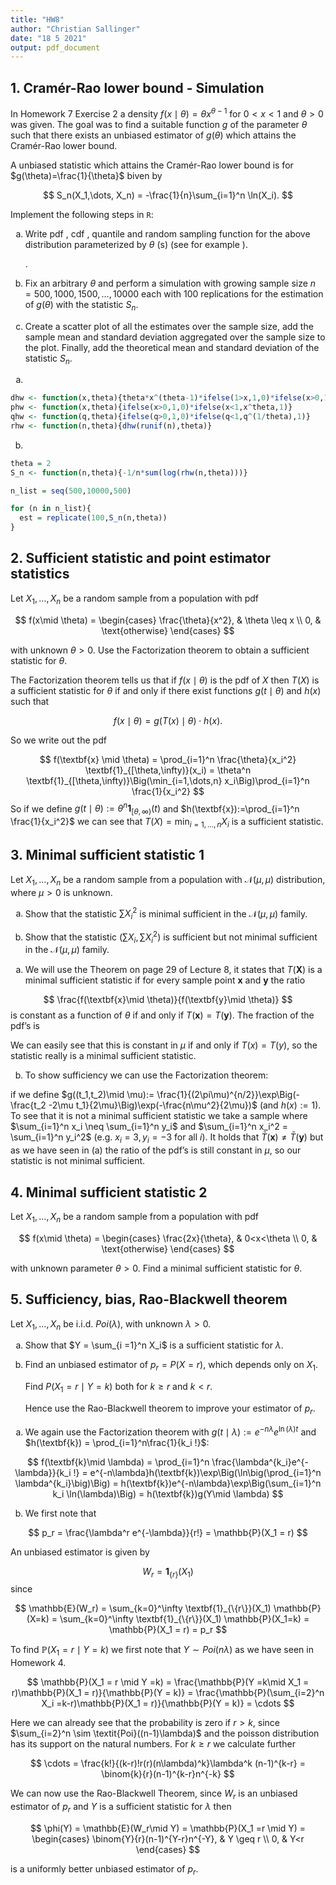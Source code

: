 ```yaml
---
title: "HW8"
author: "Christian Sallinger"
date: "18 5 2021"
output: pdf_document
---
```


## 1. Cramér-Rao lower bound - Simulation

In Homework 7 Exercise 2 a density $f(x \mid \theta) = \theta x^{\theta -1}$ for $0 < x < 1$ and  $\theta > 0$ was given. The goal was to find a suitable function $g$ of the parameter $\theta$ such that there exists an unbiased estimator of $g(\theta)$ which attains the Cramér-Rao lower bound.

A unbiased statistic which attains the Cramér-Rao lower bound is for $g(\theta)=\frac{1}{\theta}$ biven by

$$
S_n(X_1,\dots, X_n)
=
-\frac{1}{n}\sum_{i=1}^n \ln(X_i).
$$

Implement the following steps in $\texttt{R}$:

(a) Write pdf \texttt{dhw}, cdf \texttt{phw}, quantile \texttt{qhw} and random sampling function \texttt{rhw} for the above distribution parameterized by $\theta$ (s) (see for example \texttt{?runif, ?norm}).

    \textit{Hint: Given an strict monotone continous cdf $F$, then $F^{-1}(U)$ is distributed with cdf $F$ for $U \sim U(0,1)$}.

(b) Fix an arbitrary $\theta$ and perform a simulation with growing sample size $n = 500, 1000, 1500,\dots,10000$ each with $100$ replications for the estimation of $g(\theta)$ with the statistic $S_n$.

(c) Create a scatter plot of all the estimates over the sample size, add the sample mean and standard deviation aggregated over the sample size to the plot. Finally, add the theoretical mean and standard deviation of the statistic $S_n$.

\textbf{Solution:}

(a)
```r
dhw <- function(x,theta){theta*x^(theta-1)*ifelse(1>x,1,0)*ifelse(x>0,1,0)}
phw <- function(x,theta){ifelse(x>0,1,0)*ifelse(x<1,x^theta,1)}
qhw <- function(q,theta){ifelse(q>0,1,0)*ifelse(q<1,q^(1/theta),1)}
rhw <- function(n,theta){dhw(runif(n),theta)}
```

(b)
```r
theta = 2
S_n <- function(n,theta){-1/n*sum(log(rhw(n,theta)))}

n_list = seq(500,10000,500)

for (n in n_list){
  est = replicate(100,S_n(n,theta))
}
```

## 2. Sufficient statistic and point estimator statistics

Let $X_1,\dots,X_n$ be a random sample from a population with pdf

$$
f(x\mid \theta)
=
\begin{cases}
\frac{\theta}{x^2}, & \theta \leq x \\
0, & \text{otherwise}
\end{cases}
$$

with unknown $\theta > 0$. Use the Factorization theorem to obtain a sufficient statistic for $\theta$.

\textbf{Solution:}

The Factorization theorem tells us that if $f(x\mid\theta)$ is the pdf of $X$ then $T(X)$ is a sufficient statistic for $\theta$ if and only if there exist functions $g(t\mid \theta)$ and $h(x)$ such that

$$
f(x\mid\theta) = g(T(x)\mid \theta)\cdot h(x).
$$

So we write out the pdf

$$
f(\textbf{x} \mid \theta)
=
\prod_{i=1}^n \frac{\theta}{x_i^2} \textbf{1}_{[\theta,\infty)}(x_i)
=
\theta^n \textbf{1}_{[\theta,\infty)}\Big(\min_{i=1,\dots,n} x_i\Big)\prod_{i=1}^n \frac{1}{x_i^2}
$$
So if we define $g(t \mid \theta):=\theta^n \textbf{1}_{[\theta,\infty)}(t)$ and $h(\textbf{x}):=\prod_{i=1}^n \frac{1}{x_i^2}$ we can see that $T(X)=\min_{i=1,\dots,n} X_i$ is a sufficient statistic.

## 3. Minimal sufficient statistic 1

Let $X_1,\dots,X_n$ be a random sample from a population with $\mathcal{N}(\mu,\mu)$ distribution, where $\mu > 0$ is unknown.

(a) Show that the statistic $\sum X_i^2$ is minimal sufficient in the $\mathcal{N}(\mu,\mu)$ family.

(b) Show that the statistic $\big(\sum X_i, \sum X_i^2 \big)$ is sufficient but not minimal sufficient in the $\mathcal{N}(\mu,\mu)$ family.

\textbf{Solution:}

(a) We will use the Theorem on page 29 of Lecture 8, it states that $T(\textbf{X})$ is a minimal sufficient statistic if for every sample point $\textbf{x}$ and $\textbf{y}$ the ratio

$$
\frac{f(\textbf{x}\mid \theta)}{f(\textbf{y}\mid \theta)}
$$
is constant as a function of $\theta$ if and only if $T(\textbf{x}) = T(\textbf{y})$. The fraction of the pdf's is

\begin{align*}
\frac{f(\textbf{x}\mid \mu)}{f(\textbf{y}\mid \mu)}
&=
\frac{\exp\Big(-\frac{1}{2\mu}\sum_{i=1}^n (x_i - \mu)^2\Big)}{\exp\Big(-\frac{1}{2\mu}\sum_{i=1}^n (y_i - \mu)^2\Big)}\\
&=
\exp\Big(\frac{1}{2\mu}\sum_{i=1}^n y_i^2 -2y_i\theta - x_i^2 + 2x_i\theta\Big)
=
\exp\Big(\frac{1}{2\mu}\big(\sum_{i=1}^n y_i^2- \sum_{i=1}^n x_i^2\big)\Big)\exp\Big(\sum_{i=1}^n(x_i-y_i)\Big)
\end{align*}

We can easily see that this is constant in $\mu$ if and only if $T(x)=T(y)$, so the statistic really is a minimal sufficient statistic.

(b)
To show sufficiency we can use the Factorization theorem:

\begin{align*}
f(\textbf{x}\mid \theta)
&=
\frac{1}{(2\pi\mu)^{n/2}}\exp\Big(-\frac{1}{2\mu}\sum_{i=1}^n(x_i - \mu)^2 \Big)
=
\frac{1}{(2\pi\mu)^{n/2}}\exp\Big(-\frac{1}{2\mu}\sum_{i=1}^n \big(x_i^2 -2\mu x_i+\mu^2\big) \Big) \\
&=
\frac{1}{(2\pi\mu)^{n/2}}\exp\Big(-\frac{1}{2\mu}\big(\sum_{i=1}^n x_i^2 -2\mu \sum_{i=1}^n x_i \big)\Big)\exp(-\frac{n\mu^2}{2\mu})
=g(T(x))
\end{align*}

if we define $g((t_1,t_2)\mid \mu):= \frac{1}{(2\pi\mu)^{n/2}}\exp\Big(-\frac{t_2 -2\mu t_1}{2\mu}\Big)\exp(-\frac{n\mu^2}{2\mu})$ (and $h(x):=1$). To see that it is not a minimal sufficient statistic we take a sample where $\sum_{i=1}^n x_i \neq \sum_{i=1}^n y_i$ and $\sum_{i=1}^n x_i^2 = \sum_{i=1}^n y_i^2$ (e.g. $x_i = 3, y_i = -3$ for all $i$). It holds that $\bar{T}(\textbf{x})\neq\bar{T}(\textbf{y})$ but as we have seen in (a) the ratio of the pdf's is still constant in $\mu$, so our statistic is not minimal sufficient.

## 4. Minimal sufficient statistic 2

Let $X_1,\dots,X_n$ be a random sample from a population with pdf

$$
f(x\mid \theta)
=
\begin{cases}
\frac{2x}{\theta}, & 0<x<\theta \\
0, & \text{otherwise}
\end{cases}
$$

with unknown parameter $\theta >0$. Find a minimal sufficient statistic for $\theta$.

\textbf{Solution:}

## 5. Sufficiency, bias, Rao-Blackwell theorem

Let $X_1,\dots,X_n$ be i.i.d. $\textit{Poi}(\lambda)$, with unknown $\lambda > 0$.

(a) Show that $Y = \sum_{i =1}^n X_i$ is a sufficient statistic for $\lambda$.

(b) Find an unbiased estimator of $p_r = P(X = r)$, which depends only on $X_1$.

    Find $P(X_1 = r\mid Y=k)$ both for $k \geq r$ and $k<r$.
    
    Hence use the Rao-Blackwell theorem to improve your estimator of $p_r$.
    
\textbf{Solution:}

(a) We again use the Factorization theorem with $g(t \mid \lambda) := e^{-n \lambda}e^{\ln(\lambda)t}$ and $h(\textbf{k}) = \prod_{i=1}^n\frac{1}{k_i !}$:

$$
f(\textbf{k}\mid \lambda)
=
\prod_{i=1}^n \frac{\lambda^{k_i}e^{-\lambda}}{k_i !}
=
e^{-n\lambda}h(\textbf{k})\exp\Big(\ln\big(\prod_{i=1}^n \lambda^{k_i}\big)\Big)
=
h(\textbf{k})e^{-n\lambda}\exp\Big(\sum_{i=1}^n k_i \ln(\lambda)\Big)
=
h(\textbf{k})g(Y\mid \lambda)
$$

(b) We first note that 

$$
p_r = \frac{\lambda^r e^{-\lambda}}{r!}
=
\mathbb{P}(X_1 = r)
$$

An unbiased estimator is given by 

$$
W_r
=
\textbf{1}_{\{r\}}(X_1)
$$
since

$$
\mathbb{E}(W_r)
=
\sum_{k=0}^\infty \textbf{1}_{\{r\}}(X_1) \mathbb{P}(X=k)
=
\sum_{k=0}^\infty \textbf{1}_{\{r\}}(X_1) \mathbb{P}(X_1=k)
=
\mathbb{P}(X_1 = r)
=
p_r
$$


To find $\mathbb{P}(X_1 = r \mid Y =k)$ we first note that $Y \sim \textit{Poi}(n\lambda)$ as we have seen in Homework 4.

$$
\mathbb{P}(X_1 = r \mid Y =k)
=
\frac{\mathbb{P}(Y =k\mid X_1 = r)\mathbb{P}(X_1 = r)}{\mathbb{P}(Y = k)}
=
\frac{\mathbb{P}(\sum_{i=2}^n X_i =k-r)\mathbb{P}(X_1 = r)}{\mathbb{P}(Y = k)}
=
\cdots
$$

Here we can already see that the probability is zero if $r > k$, since $\sum_{i=2}^n \sim \textit{Poi}((n-1)\lambda)$ and the poisson distribution has its support on the natural numbers. For $k \geq r$ we calculate further

$$
\cdots
=
\frac{k!}{(k-r)!r(r)(n\lambda)^k}\lambda^k (n-1)^{k-r}
=
\binom{k}{r}(n-1)^{k-r}n^{-k}
$$

We can now use the Rao-Blackwell Theorem, since $W_r$ is an unbiased estimator of $p_r$ and $Y$ is a sufficient statistic for $\lambda$ then

$$
\phi(Y)
=
\mathbb{E}(W_r\mid Y)
=
\mathbb{P}(X_1 =r \mid Y)
=
\begin{cases}
\binom{Y}{r}(n-1)^{Y-r}n^{-Y}, & Y \geq r \\
0, & Y<r
\end{cases}
$$

is a uniformly better unbiased estimator of $p_r$.